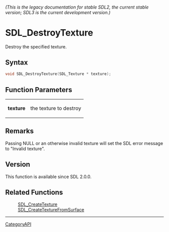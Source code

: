 ====== (This is the legacy documentation for stable SDL2, the current stable version; SDL3 is the current development version.) ======
= SDL_DestroyTexture =

Destroy the specified texture.

== Syntax ==

<syntaxhighlight lang='c'>
void SDL_DestroyTexture(SDL_Texture * texture);
</syntaxhighlight>

== Function Parameters ==

{|
|'''texture'''
|the texture to destroy
|}

== Remarks ==

Passing NULL or an otherwise invalid texture will set the SDL error message
to "Invalid texture".

== Version ==

This function is available since SDL 2.0.0.

== Related Functions ==

:[[SDL_CreateTexture]]
:[[SDL_CreateTextureFromSurface]]

----
[[CategoryAPI]]


